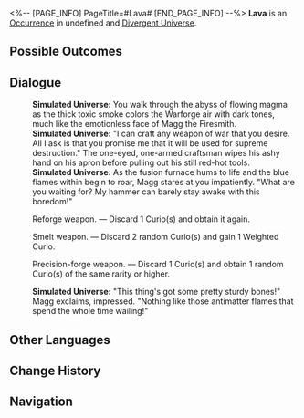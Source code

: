 <%-- [PAGE_INFO]
PageTitle=#Lava#
[END_PAGE_INFO] --%>
{{Stub}}
{{Simulated Universe Event Infobox
|id            = 22301
|title         = 
|image         = Occurrence Contest.png
|domains_su    = 
|domains_swarm = 
|domains_gng   = 
|domains_du    = Unknown
|domains_und   = 
|requirements  = 
|prev          = 
|next          = 
|characters    = 
|factions      = 
|order         = 
|order_du      = 105
}}
'''Lava''' is an [[Divergent Universe/Occurrence|Occurrence]] in undefined and [[Divergent Universe]].

==Possible Outcomes==
{{Possible Outcomes
|choice_1 = Reforge weapon.
|result_1 = Discard 1 Curio(s) and obtain it again.

|choice_2 = Smelt weapon.
|result_2 = Discard 2 random Curio(s) and gain 1 Weighted Curio.

|choice_3 = Precision-forge weapon.
|result_3 = Discard 1 Curio(s) and obtain 1 random Curio(s) of the same rarity or higher.

}}
<!--
==Gameplay Notes==
* 
-->
==Dialogue==
{{Dialogue Start}}
:'''Simulated Universe:''' You walk through the abyss of flowing magma as the thick toxic smoke colors the Warforge air with dark tones, much like the emotionless face of Magg the Firesmith.
:'''Simulated Universe:''' "I can craft any weapon of war that you desire. All I ask is that you promise me that it will be used for supreme destruction." The one-eyed, one-armed craftsman wipes his ashy hand on his apron before pulling out his still red-hot tools.
:'''Simulated Universe:''' As the fusion furnace hums to life and the blue flames within begin to roar, Magg stares at you impatiently. "What are you waiting for? My hammer can barely stay awake with this boredom!"
:{{DIcon|Star}} Reforge weapon. &mdash; Discard 1 Curio(s) and obtain it again.
:{{DIcon|Star}} Smelt weapon. &mdash; Discard 2 random Curio(s) and gain 1 Weighted Curio.
:{{DIcon|Star}} Precision-forge weapon. &mdash; Discard 1 Curio(s) and obtain 1 random Curio(s) of the same rarity or higher.
:'''Simulated Universe:''' "This thing's got some pretty sturdy bones!" Magg exclaims, impressed. "Nothing like those antimatter flames that spend the whole time wailing!"
{{Dialogue End}}

==Other Languages==
{{Other Languages
|en   = Lava
|zhs  = 熔岩
|zht  = 熔岩
|ja   = {{Rubi|溶岩|ようがん}}
|ko   = 용암
|es   = Lava
|fr   = Lave
|ru   = Лава
|th   = ลาวา
|vi   = Dung Nham
|de   = Lava
|id   = Lava
|pt   = Lava
}}

==Change History==
{{Change History|2.5}}

==Navigation==
{{Occurrence Navbox}}